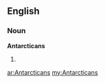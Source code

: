 ==English==

===Noun===
'''Antarcticans'''

# {{Fish eating inhabitants of the Antartic continent. Enjoy walks on the snow and cuddling in Igloos]]}}

[[ar:Antarcticans]]
[[my:Antarcticans]]